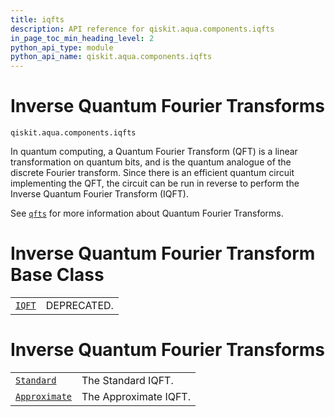 ```yaml
---
title: iqfts
description: API reference for qiskit.aqua.components.iqfts
in_page_toc_min_heading_level: 2
python_api_type: module
python_api_name: qiskit.aqua.components.iqfts
---
```


<span id="module-qiskit.aqua.components.iqfts" />

<span id="qiskit-aqua-components-iqfts" />

# Inverse Quantum Fourier Transforms

`qiskit.aqua.components.iqfts`

In quantum computing, a Quantum Fourier Transform (QFT) is a linear transformation on quantum bits, and is the quantum analogue of the discrete Fourier transform. Since there is an efficient quantum circuit implementing the QFT, the circuit can be run in reverse to perform the Inverse Quantum Fourier Transform (IQFT).

See [`qfts`](qiskit.aqua.components.qfts#module-qiskit.aqua.components.qfts "qiskit.aqua.components.qfts") for more information about Quantum Fourier Transforms.

# Inverse Quantum Fourier Transform Base Class

|                                                                                 |             |
| ------------------------------------------------------------------------------- | ----------- |
| [`IQFT`](qiskit.aqua.components.iqfts.IQFT "qiskit.aqua.components.iqfts.IQFT") | DEPRECATED. |

# Inverse Quantum Fourier Transforms

|                                                                                                      |                       |
| ---------------------------------------------------------------------------------------------------- | --------------------- |
| [`Standard`](qiskit.aqua.components.iqfts.Standard "qiskit.aqua.components.iqfts.Standard")          | The Standard IQFT.    |
| [`Approximate`](qiskit.aqua.components.iqfts.Approximate "qiskit.aqua.components.iqfts.Approximate") | The Approximate IQFT. |

